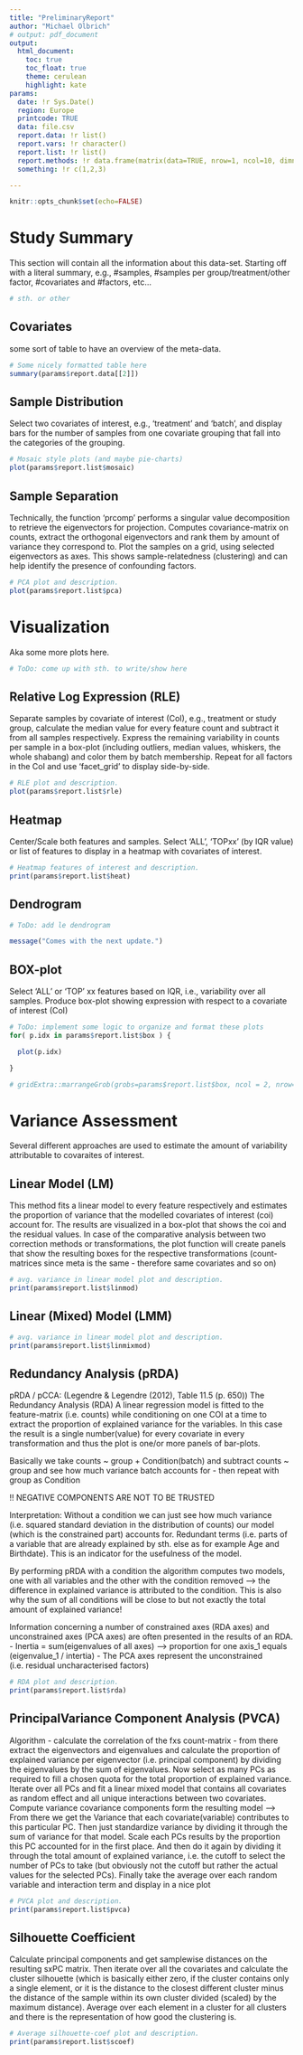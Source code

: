 ```yaml
---
title: "PreliminaryReport"
author: "Michael Olbrich"
# output: pdf_document
output:
  html_document:
    toc: true
    toc_float: true
    theme: cerulean
    highlight: kate
params:
  date: !r Sys.Date()
  region: Europe
  printcode: TRUE
  data: file.csv
  report.data: !r list()
  report.vars: !r character()
  report.list: !r list()
  report.methods: !r data.frame(matrix(data=TRUE, nrow=1, ncol=10, dimnames=list(NULL,c("mosaic","pca","rle","heat","box","linmod","linmixmod","rda","pvca","scoef"))))
  something: !r c(1,2,3)

---
```



```r
knitr::opts_chunk$set(echo=FALSE)

```


# Study Summary {.tabset}

This section will contain all the information about this data-set. Starting off with a literal summary, e.g., #samples, #samples per group/treatment/other factor, #covariates and #factors, etc...

```r

# sth. or other

```


## Covariates

some sort of table to have an overview of the meta-data.

```r

# Some nicely formatted table here
summary(params$report.data[[2]])


```


## Sample Distribution

Select two covariates of interest, e.g., 'treatment' and 'batch', and display bars for the number of samples from one covariate grouping that fall into the categories of the grouping.

```r
# Mosaic style plots (and maybe pie-charts)
plot(params$report.list$mosaic)

```


## Sample Separation

Technically, the function 'prcomp' performs a singular value decomposition to retrieve the eigenvectors for projection. Computes covariance-matrix on counts, extract the orthogonal eigenvectors and rank them by amount of variance they correspond to. Plot the samples on a grid, using selected eigenvectors as axes. This shows sample-relatedness (clustering) and can help identify the presence of confounding factors.

```r

# PCA plot and description.
plot(params$report.list$pca)

```


# Visualization {.tabset}

Aka some more plots here.

```r

# ToDo: come up with sth. to write/show here

```


## Relative Log Expression (RLE)

Separate samples by covariate of interest (CoI), e.g., treatment or study group, calculate the median value for every feature count and subtract it from all samples respectively. Express the remaining variability in counts per sample in a box-plot (including outliers, median values, whiskers, the whole shabang) and color them by batch membership. Repeat for all factors in the CoI and use 'facet_grid' to display side-by-side.

```r

# RLE plot and description.
plot(params$report.list$rle)

```


## Heatmap

Center/Scale both features and samples. Select 'ALL', 'TOPxx' (by IQR value) or list of features to display in a heatmap with covariates of interest.


```r

# Heatmap features of interest and description.
print(params$report.list$heat)

```



## Dendrogram

```r

# ToDo: add le dendrogram

message("Comes with the next update.")


```


## BOX-plot

Select 'ALL' or 'TOP' xx features based on IQR, i.e., variability over all samples. Produce box-plot showing expression with respect to a covariate of interest (CoI) 

```r

# ToDo: implement some logic to organize and format these plots
for( p.idx in params$report.list$box ) {

  plot(p.idx)

}

# gridExtra::marrangeGrob(grobs=params$report.list$box, ncol = 2, nrow=5)


```

# Variance Assessment {.tabset}


Several different approaches are used to estimate the amount of variability attributable to covaraites of interest.


## Linear Model (LM)

This method fits a linear model to every feature respectively and estimates the proportion of variance that the modelled covariates of interest (coi) account for. The results are visualized in a box-plot that shows the coi and the residual values. In case of the comparative analysis between two correction methods or transformations, the plot function will create panels that show the resulting boxes for the respective transformations (count-matrices since meta is the same - therefore same covariates and so on)  

```r

# avg. variance in linear model plot and description.
print(params$report.list$linmod)

```


## Linear (Mixed) Model (LMM)

```r

# avg. variance in linear model plot and description.
print(params$report.list$linmixmod)

```


## Redundancy Analysis (pRDA)

pRDA / pCCA: (Legendre & Legendre (2012), Table 11.5 (p. 650))
The Redundancy Analysis (RDA) 
A linear regression model is fitted to the feature-matrix (i.e. counts) while conditioning on one COI at a time to extract the proportion of explained variance for the variables. In this case the result is a single number(value) for every covariate in every transformation and thus the plot is one/or more panels of bar-plots. 

Basically we take counts ~ group + Condition(batch)  and subtract counts ~ group and see how much variance batch accounts for - then repeat with group as Condition

!! NEGATIVE COMPONENTS ARE NOT TO BE TRUSTED

Interpretation:
Without a condition we can just see how much variance (i.e. squared standard deviation in the distribution of counts) our model (which is the constrained part) accounts for. 
Redundant terms (i.e. parts of a variable that are already explained by sth. else as for example Age and Birthdate). This is an indicator for the usefulness of the model.

By performing pRDA with a condition the algorithm computes two models, one with all variables and the other with the condition removed --> the difference in explained variance is attributed to the condition. This is also why the sum of all conditions will be close to but not exactly the total amount of explained variance!

Information concerning a number of constrained axes (RDA axes) and unconstrained axes (PCA axes) are often presented in the results of an RDA.
- Inertia = sum(eigenvalues of all axes) --> proportion for one axis_1 equals (eigenvalue_1 / intertia)
- The PCA axes represent the unconstrained (i.e. residual uncharacterised factors)


```r

# RDA plot and description.
print(params$report.list$rda)

```


## PrincipalVariance Component Analysis (PVCA)

Algorithm - calculate the correlation of the fxs count-matrix - from there extract the eigenvectors and eigenvalues and calculate the proportion of explained variance per eigenvector (i.e. principal component) by dividing the eigenvalues by the sum of eigenvalues. Now select as many PCs as required to fill a chosen quota for the total proportion of explained variance. Iterate over all PCs and fit a linear mixed model that contains all covariates as random effect and all unique interactions between two covariates. Compute variance covariance components form the resulting model --> From there we get the Variance that each covariate(variable) contributes to this particular PC.
Then just standardize variance by dividing it through the sum of variance for that model.
Scale each PCs results by the proportion this PC accounted for in the first place. And then do it again by dividing it through the total amount of explained variance, i.e. the cutoff to select the number of PCs to take (but obviously not the cutoff but rather the actual values for the selected PCs). Finally take the average over each random variable and interaction term and display in a nice plot

```r

# PVCA plot and description.
print(params$report.list$pvca)

```


## Silhouette Coefficient

Calculate principal components and get samplewise distances on the resulting sxPC matrix.
Then iterate over all the covariates and calculate the cluster silhouette (which is basically either zero, if the cluster contains only a single element, or it is the distance to the closest different cluster minus the distance of the sample within its own cluster divided (scaled) by the maximum distance). Average over each element in a cluster for all clusters and there is the representation of how good the clustering is.

```r

# Average silhouette-coef plot and description.
print(params$report.list$scoef)

```

